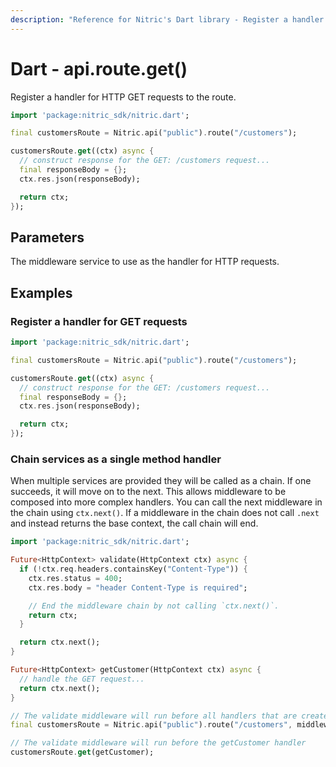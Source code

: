 ```yaml
---
description: "Reference for Nitric's Dart library - Register a handler for HTTP GET requests to the route."
---
```


# Dart - api.route.get()

Register a handler for HTTP GET requests to the route.

```dart
import 'package:nitric_sdk/nitric.dart';

final customersRoute = Nitric.api("public").route("/customers");

customersRoute.get((ctx) async {
  // construct response for the GET: /customers request...
  final responseBody = {};
  ctx.res.json(responseBody);

  return ctx;
});
```

## Parameters

<Properties>
  <Property name="handler" required type="HttpHandler">
    The middleware service to use as the handler for HTTP requests.
  </Property>
</Properties>

## Examples

### Register a handler for GET requests

```dart
import 'package:nitric_sdk/nitric.dart';

final customersRoute = Nitric.api("public").route("/customers");

customersRoute.get((ctx) async {
  // construct response for the GET: /customers request...
  final responseBody = {};
  ctx.res.json(responseBody);

  return ctx;
});
```

### Chain services as a single method handler

When multiple services are provided they will be called as a chain. If one succeeds, it will move on to the next. This allows middleware to be composed into more complex handlers. You can call the next middleware in the chain using `ctx.next()`. If a middleware in the chain does not call `.next` and instead returns the base context, the call chain will end.

```dart
import 'package:nitric_sdk/nitric.dart';

Future<HttpContext> validate(HttpContext ctx) async {
  if (!ctx.req.headers.containsKey("Content-Type")) {
    ctx.res.status = 400;
    ctx.res.body = "header Content-Type is required";

    // End the middleware chain by not calling `ctx.next()`.
    return ctx;
  }

  return ctx.next();
}

Future<HttpContext> getCustomer(HttpContext ctx) async {
  // handle the GET request...
  return ctx.next();
}

// The validate middleware will run before all handlers that are created using this route
final customersRoute = Nitric.api("public").route("/customers", middlewares: [validate]);

// The validate middleware will run before the getCustomer handler
customersRoute.get(getCustomer);
```
